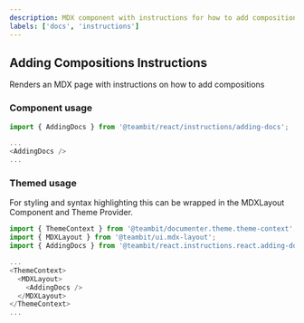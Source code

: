 ```yaml
---
description: MDX component with instructions for how to add compositions
labels: ['docs', 'instructions']
---
```


## Adding Compositions Instructions

Renders an MDX page with instructions on how to add compositions

### Component usage

```js
import { AddingDocs } from '@teambit/react/instructions/adding-docs';

...
<AddingDocs />
...
```

### Themed usage

For styling and syntax highlighting this can be wrapped in the MDXLayout Component and Theme Provider.

```js
import { ThemeContext } from '@teambit/documenter.theme.theme-context';
import { MDXLayout } from '@teambit/ui.mdx-layout';
import { AddingDocs } from '@teambit/react.instructions.react.adding-docs';

...
<ThemeContext>
  <MDXLayout>
    <AddingDocs />
  </MDXLayout>
</ThemeContext>
...
```
